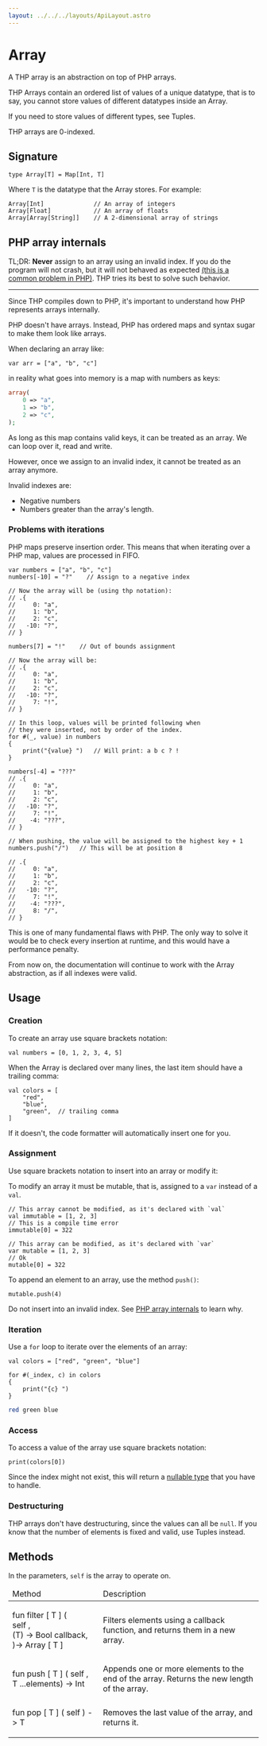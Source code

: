 ```yaml
---
layout: ../../../layouts/ApiLayout.astro
---
```


# Array

A THP array is an abstraction on top of PHP arrays.

THP Arrays contain an ordered list of values of a unique datatype, that is to say,
you cannot store values of different datatypes inside an Array.

If you need to store values of different types, see Tuples.

THP arrays are 0-indexed.

## Signature

```thp
type Array[T] = Map[Int, T]
```

Where `T` is the datatype that the Array stores. For example:

```thp
Array[Int]              // An array of integers
Array[Float]            // An array of floats
Array[Array[String]]    // A 2-dimensional array of strings
```

## PHP array internals

TL;DR: **Never** assign to an array using an invalid index. If you do
the program will not crash, but it will not behaved as expected
[(this is a common problem in PHP)](https://eev.ee/blog/2012/04/09/php-a-fractal-of-bad-design/).
THP tries its best to solve such behavior.

---


Since THP compiles down to PHP, it's important to understand how PHP
represents arrays internally.

PHP doesn't have arrays. Instead, PHP has ordered maps and syntax sugar
to make them look like arrays.

When declaring an array like:

```thp
var arr = ["a", "b", "c"]
```

in reality what goes into memory is a map with numbers as keys:

```php
array(
    0 => "a",
    1 => "b",
    2 => "c",
);
```

As long as this map contains valid keys, it can be treated as an array.
We can loop over it, read and write.

However, once we assign to an invalid index, it cannot be treated as an array anymore.

Invalid indexes are:

- Negative numbers
- Numbers greater than the array's length.

### Problems with iterations

PHP maps preserve insertion order. This means that when iterating over
a PHP map, values are processed in FIFO.

```thp
var numbers = ["a", "b", "c"]
numbers[-10] = "?"    // Assign to a negative index

// Now the array will be (using thp notation):
// .{
//     0: "a",
//     1: "b",
//     2: "c",
//   -10: "?",
// }

numbers[7] = "!"    // Out of bounds assignment

// Now the array will be:
// .{
//     0: "a",
//     1: "b",
//     2: "c",
//   -10: "?",
//     7: "!",
// }

// In this loop, values will be printed following when
// they were inserted, not by order of the index.
for #(_, value) in numbers
{
    print("{value} ")   // Will print: a b c ? !
}

numbers[-4] = "???"
// .{
//     0: "a",
//     1: "b",
//     2: "c",
//   -10: "?",
//     7: "!",
//    -4: "???",
// }

// When pushing, the value will be assigned to the highest key + 1
numbers.push("/")   // This will be at position 8

// .{
//     0: "a",
//     1: "b",
//     2: "c",
//   -10: "?",
//     7: "!",
//    -4: "???",
//     8: "/",
// }
```

This is one of many fundamental flaws with PHP. The only way to solve it
would be to check every insertion at runtime, and this would have a
performance penalty.


From now on, the documentation will continue to work with the Array
abstraction, as if all indexes were valid.



## Usage

### Creation

To create an array use square brackets notation:

```thp
val numbers = [0, 1, 2, 3, 4, 5]
```

When the Array is declared over many lines, the last
item should have a trailing comma:

```thp
val colors = [
    "red",
    "blue",
    "green",  // trailing comma
]
```

If it doesn't, the code formatter will automatically
insert one for you.

### Assignment

Use square brackets notation to insert into an array or modify it:

To modify an array it must be mutable, that is, assigned to a `var`
instead of a `val`.

```thp
// This array cannot be modified, as it's declared with `val`
val immutable = [1, 2, 3]
// This is a compile time error
immutable[0] = 322

// This array can be modified, as it's declared with `var`
var mutable = [1, 2, 3]
// Ok
mutable[0] = 322
```

To append an element to an array, use the method `push()`:

```thp
mutable.push(4)
```

Do not insert into an invalid index. See [PHP array internals](#php-array-internals) to learn why.


### Iteration

Use a `for` loop to iterate over the elements of an array:

```thp
val colors = ["red", "green", "blue"]

for #(_index, c) in colors
{
    print("{c} ")
}
```

```sh
red green blue
```



### Access

To access a value of the array use square brackets notation:

```thp
print(colors[0])
```

Since the index might not exist, this will return a 
[nullable type](/learn/error-handling/null/) that you have to handle.


### Destructuring

THP arrays don't have destructuring, since the values can all be `null`.
If you know that the number of elements is fixed and valid, use Tuples instead.


## Methods

In the parameters, <code class="token keyword">self</code> is the array to operate on.


<table class="table-fixed w-full border-collapse border-2 border-zinc-900">
    <thead>
        <td class="p-2">Method</td>
        <td class="py-2">Description</td>
    </thead>
    <tbody>
        <tr class="odd:bg-zinc-900">
            <td class="px-2">
                <p class="font-mono whitespace-pre">
                    <span class="token keyword">fun </span>
                    <span class="token function">filter</span>
                    <span>[</span>
                    <span class="token class">T</span>
                    <span>]</span>
                    <span>(</span>
                    <br/>
                    <span class="token keyword">    self</span>
                    <span>,</span>
                    <br />
                    <span>    (T) -> Bool callback,</span>
                    <br />
                    <span>)-> </span>
                    <span class="token class">Array</span>
                    <span>[</span>
                    <span class="token class">T</span>
                    <span>]</span>
                </p>
            </td>
            <td>
                Filters elements using a callback function, and returns
                them in a new array.
            </td>
        </tr>
        <tr class="odd:bg-zinc-900">
            <td class="px-2">
                <p class="font-mono">
                    <span class="token keyword">fun </span>
                    <span class="token function">push</span>
                    <span>[</span>
                    <span class="token class">T</span>
                    <span>]</span>
                    <span>(</span>
                    <span class="token keyword">self</span>
                    <span>, T ...elements) -> </span>
                    <span class="token class">Int</span>
                </p>
            </td>
            <td>
                Appends one or more elements to the end of the array.
                Returns the new length of the array.
            </td>
        </tr>
        <tr class="odd:bg-zinc-900">
            <td class="px-2">
                <p class="font-mono">
                    <span class="token keyword">fun </span>
                    <span class="token function">pop</span>
                    <span>[</span>
                    <span class="token class">T</span>
                    <span>]</span>
                    <span>(</span>
                    <span class="token keyword">self</span>
                    <span>) -> </span>
                    <span class="token class">T</span>
                </p>
            </td>
            <td>
                Removes the last value of the array, and returns it.
            </td>
        </tr>
    </tbody>
</table>



